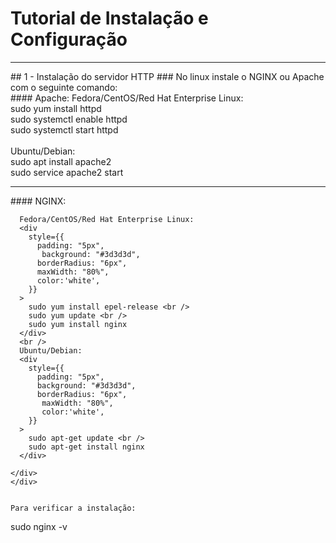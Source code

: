 # Tutorial de Instalação e Configuração

---

<div style={{ textAlign: "left" }}>
  ## 1 - Instalação do servidor HTTP
  ### No linux instale o NGINX ou Apache com o seguinte comando: <br />

  <div style={{display:'flex'}}>
  <div style={{width:'100%'}}>
      #### Apache:
    Fedora/CentOS/Red Hat Enterprise Linux:
      <div
        style={{
          padding: "5px",
           background: "#3d3d3d",
          borderRadius: "6px",
          maxWidth: "80%",
          color:'white',
        }}
      >
        sudo yum install httpd <br />
        sudo systemctl enable httpd <br />
        sudo systemctl start httpd
      </div>
      <br />
      Ubuntu/Debian:
      <div
        style={{
          padding: "5px",
          background: "#3d3d3d",
          borderRadius: "6px",
          maxWidth: "80%",
          color:'white',
        }}
      >
        sudo apt install apache2 <br />
        sudo service apache2 start
      </div>
      </div>
   <hr style={{marginRight:'5%', border:'none',width:'1px',color:'#333', background:'gray'}} />
    <div style={{width:'100%'}}>
      #### NGINX:

      Fedora/CentOS/Red Hat Enterprise Linux:
      <div
        style={{
          padding: "5px",
           background: "#3d3d3d",
          borderRadius: "6px",
          maxWidth: "80%",
          color:'white',
        }}
      >
        sudo yum install epel-release <br />
        sudo yum update <br />
        sudo yum install nginx
      </div>
      <br />
      Ubuntu/Debian:
      <div
        style={{
          padding: "5px",
          background: "#3d3d3d",
          borderRadius: "6px",
           maxWidth: "80%",
           color:'white',
        }}
      >
        sudo apt-get update <br />
        sudo apt-get install nginx
      </div>

    </div>
    </div>


    Para verificar a instalação:
   <div
        style={{
          paddingLeft: "4px",
          padding:'1px',
          background: "#3d3d3d",
          borderRadius: "6px",
           maxWidth: "25%",
           color:'white',
        }}
      >
        sudo nginx -v
      </div>
  </div>
